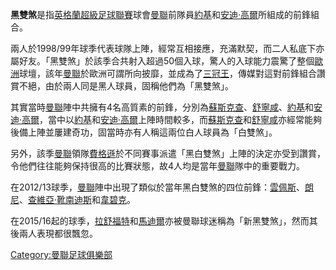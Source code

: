 {{noteTA
|G1=MUFC
}}

'''黑雙煞'''是指[[英格蘭超級足球聯賽|英格蘭超級足球聯賽]]球會[[曼聯|曼聯]]前隊員[[約基|約基]]和[[安迪·高爾|安迪·高爾]]所組成的前鋒組合。

兩人於1998/99年球季代表球隊上陣，經常互相接應，充滿默契，而二人私底下亦屬好友。「黑雙煞」於該季合共射入超過50個入球，驚人的入球能力震驚了整個[[歐洲|歐洲]]球壇，該年[[曼聯|曼聯]]於歐洲可謂所向披靡，並成為了[[三冠王|三冠王]]，傳媒對這對前鋒組合讚賞不絕，由於兩人同是黑人球員，固稱他們為「黑雙煞」。

其實當時[[曼聯|曼聯]]陣中共擁有4名高質素的前鋒，分別為[[蘇斯克查|蘇斯克查]]、[[舒寧咸|舒寧咸]]、[[約基|約基]]和[[安迪·高爾|安迪·高爾]]，當中以[[約基|約基]]和[[安迪·高爾|安迪·高爾]]上陣時間較多，而[[蘇斯克查|蘇斯克查]]和[[舒寧咸|舒寧咸]]亦經常能夠後備上陣並屢建奇功，固當時亦有人稱這兩位白人球員為「白雙煞」。

另外，該季[[曼聯|曼聯]]領隊[[費格遜|費格遜]]於不同賽事派遣「黑白雙煞」上陣的決定亦受到讚賞，令他們往往能夠保持很高的比賽狀態，故4人均是當年[[曼聯|曼聯]]隊中的重要戰力。

在2012/13球季，[[曼聯|曼聯]]陣中出現了類似於當年黑白雙煞的四位前鋒：[[雲佩斯|雲佩斯]]、[[朗尼|朗尼]]、[[查維亞·靴南迪斯|查維亞·靴南迪斯]]和[[丹尼·韋碧克|韋碧克]]。

在2015/16起的球季，[[馬古斯·拉舒福特|拉舒福特]]和[[馬迪爾|馬迪爾]]亦被曼聯球迷稱為「新黑雙煞」，然而其後兩人表現都很飄忽。

{{曼彻斯特联队}}

[[Category:曼聯足球俱樂部|Category:曼聯足球俱樂部]]